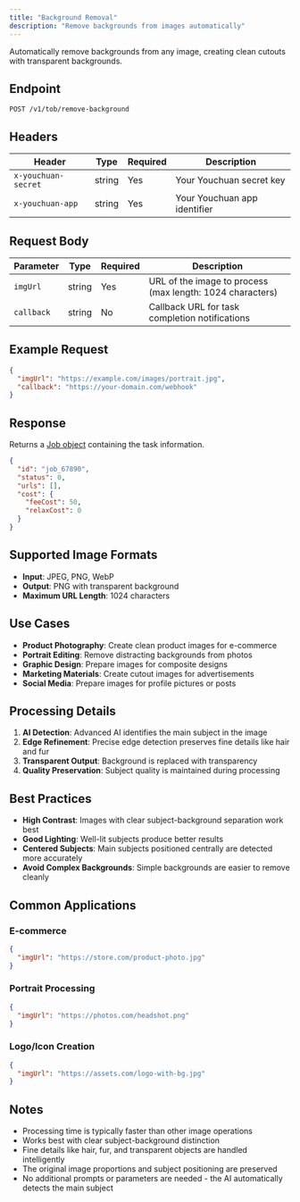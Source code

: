 ```yaml
---
title: "Background Removal"
description: "Remove backgrounds from images automatically"
---
```


Automatically remove backgrounds from any image, creating clean cutouts with transparent backgrounds.

## Endpoint

```
POST /v1/tob/remove-background
```

## Headers

| Header | Type | Required | Description |
|--------|------|----------|-------------|
| `x-youchuan-secret` | string | Yes | Your Youchuan secret key |
| `x-youchuan-app` | string | Yes | Your Youchuan app identifier |

## Request Body

| Parameter | Type | Required | Description |
|-----------|------|----------|-------------|
| `imgUrl` | string | Yes | URL of the image to process (max length: 1024 characters) |
| `callback` | string | No | Callback URL for task completion notifications |

## Example Request

```json
{
  "imgUrl": "https://example.com/images/portrait.jpg",
  "callback": "https://your-domain.com/webhook"
}
```

## Response

Returns a [Job object](/api/schemas/job) containing the task information.

```json
{
  "id": "job_67890",
  "status": 0,
  "urls": [],
  "cost": {
    "feeCost": 50,
    "relaxCost": 0
  }
}
```

## Supported Image Formats

- **Input**: JPEG, PNG, WebP
- **Output**: PNG with transparent background
- **Maximum URL Length**: 1024 characters

## Use Cases

- **Product Photography**: Create clean product images for e-commerce
- **Portrait Editing**: Remove distracting backgrounds from photos
- **Graphic Design**: Prepare images for composite designs
- **Marketing Materials**: Create cutout images for advertisements
- **Social Media**: Prepare images for profile pictures or posts

## Processing Details

1. **AI Detection**: Advanced AI identifies the main subject in the image
2. **Edge Refinement**: Precise edge detection preserves fine details like hair and fur
3. **Transparent Output**: Background is replaced with transparency
4. **Quality Preservation**: Subject quality is maintained during processing

## Best Practices

- **High Contrast**: Images with clear subject-background separation work best
- **Good Lighting**: Well-lit subjects produce better results
- **Centered Subjects**: Main subjects positioned centrally are detected more accurately
- **Avoid Complex Backgrounds**: Simple backgrounds are easier to remove cleanly

## Common Applications

### E-commerce
```json
{
  "imgUrl": "https://store.com/product-photo.jpg"
}
```

### Portrait Processing
```json
{
  "imgUrl": "https://photos.com/headshot.png"
}
```

### Logo/Icon Creation
```json
{
  "imgUrl": "https://assets.com/logo-with-bg.jpg"
}
```

## Notes

- Processing time is typically faster than other image operations
- Works best with clear subject-background distinction
- Fine details like hair, fur, and transparent objects are handled intelligently
- The original image proportions and subject positioning are preserved
- No additional prompts or parameters are needed - the AI automatically detects the main subject